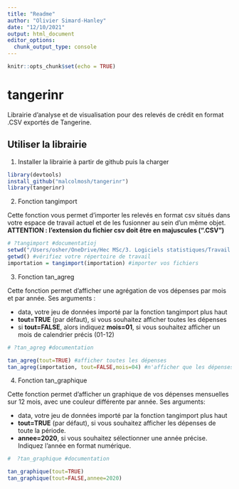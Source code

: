 ```yaml
---
title: "Readme"
author: "Olivier Simard-Hanley"
date: "12/10/2021"
output: html_document
editor_options: 
  chunk_output_type: console
---
```


```r
knitr::opts_chunk$set(echo = TRUE)
```

# tangerinr
Librairie d'analyse et de visualisation pour des relevés de crédit en format .CSV exportés de Tangerine. 

## Utiliser la librairie

1. Installer la librairie à partir de github puis la charger

```r
library(devtools)
install_github("malcolmosh/tangerinr")
library(tangerinr)
```

2. Fonction tangimport

Cette fonction vous permet d'importer les relevés en format csv situés dans votre espace de travail actuel et de les fusionner au sein d'un même objet. 
**ATTENTION : l'extension du fichier csv doit être en majuscules (".CSV")**

```r
# ?tangimport #documentatioj
setwd("/Users/osher/OneDrive/Hec MSc/3. Logiciels statistiques/Travail final") #remplacez par votre répertoire de travail
getwd() #vérifiez votre répertoire de travail
importation = tangimport(importation) #importer vos fichiers

```

3. Fonction tan_agreg

Cette fonction permet d'afficher une agrégation de vos dépenses par mois et par année. Ses arguments : 

  + data, votre jeu de données importé par la fonction tangimport plus haut
  + **tout=TRUE** (par défaut), si vous souhaitez afficher toutes les dépenses
  + si **tout=FALSE**, alors indiquez **mois=01**, si vous souhaitez afficher un mois de calendrier précis (01-12)

```r
# ?tan_agreg #documentation

tan_agreg(tout=TRUE) #afficher toutes les dépenses 
tan_agreg(importation, tout=FALSE,mois=04) #n'afficher que les dépenses d'avril
```

4. Fonction tan_graphique

Cette fonction permet d'afficher un graphique de vos dépenses mensuelles sur 12 mois, avec une couleur différente par année. Ses arguments: 

  + data, votre jeu de données importé par la fonction tangimport plus haut
  + **tout=TRUE** (par défaut), si vous souhaitez afficher les dépenses de toute la période.
  + **annee=2020**, si vous souhaitez sélectionner une année précise. Indiquez l'année en format numérique. 	

```r
#  ?tan_graphique #documentation

tan_graphique(tout=TRUE)
tan_graphique(tout=FALSE,annee=2020)
```
